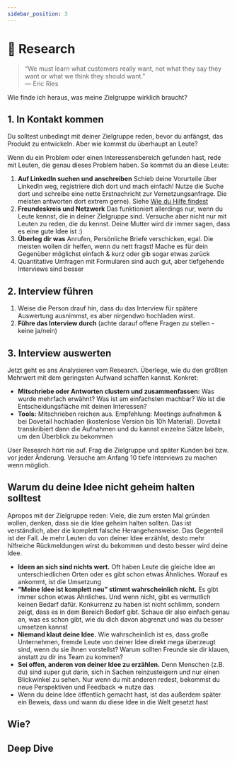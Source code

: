 ```yaml
---
sidebar_position: 3
---
```


# 🔎 Research

> “We must learn what customers really want, not what they say they want or what we think they should want.”\
> ― Eric Ries

<Spacer />

<Admonition icon="🤔">
  Wie finde ich heraus, was meine Zielgruppe wirklich braucht?
</Admonition>

## 1. In Kontakt kommen

Du solltest unbedingt mit deiner Zielgruppe reden, bevor du anfängst, das Produkt zu entwickeln. Aber wie kommst du überhaupt an Leute?

Wenn du ein Problem oder einen Interessensbereich gefunden hast, rede mit Leuten, die genau dieses Problem haben. So kommst du an diese Leute:

1. **Auf LinkedIn suchen und anschreiben**
   Schieb deine Vorurteile über LinkedIn weg, registriere dich dort und mach einfach! Nutze die Suche dort und schreibe eine nette Erstnachricht zur Vernetzungsanfrage. Die meisten antworten dort extrem gerne). Siehe [Wie du Hilfe findest](https://www.notion.so/Wie-du-Hilfe-findest-95f7ab5746634edcb462950c27e5ea72?pvs=21)
2. **Freundeskreis und Netzwerk**
   Das funktioniert allerdings nur, wenn du Leute kennst, die in deiner Zielgruppe sind. Versuche aber nicht nur mit Leuten zu reden, die du kennst. Deine Mutter wird dir immer sagen, dass es eine gute Idee ist :)
3. **Überleg dir was**
   Anrufen, Persönliche Briefe verschicken, egal. Die meisten wollen dir helfen, wenn du nett fragst! Mache es für dein Gegenüber möglichst einfach & kurz oder gib sogar etwas zurück
4. Quantitative Umfragen mit Formularen sind auch gut, aber tiefgehende Interviews sind besser

## 2. Interview führen

1. Weise die Person drauf hin, dass du das Interview für spätere Auswertung ausnimmst, es aber nirgendwo hochladen wirst.
2. **Führe das Interview durch** (achte darauf offene Fragen zu stellen - keine ja/nein)

## 3. Interview auswerten

Jetzt geht es ans Analysieren vom Research. Überlege, wie du den größten Mehrwert mit dem geringsten Aufwand schaffen kannst. Konkret:

- **Mitschriebe oder Antworten clustern und zusammenfassen:** Was wurde mehrfach erwähnt? Was ist am einfachsten machbar? Wo ist die Entscheidungsfläche mit deinen Interessen?
- **Tools:** Mitschrieben reichen aus. Empfehlung: Meetings aufnehmen & bei Dovetail hochladen (kostenlose Version bis 10h Material). Dovetail transkribiert dann die Aufnahmen und du kannst einzelne Sätze labeln, um den Überblick zu bekommen

User Research hört nie auf. Frag die Zielgruppe und später Kunden bei bzw. vor jeder Änderung. Versuche am Anfang 10 tiefe Interviews zu machen wenn möglich.

## Warum du deine Idee nicht geheim halten solltest

Apropos mit der Zielgruppe reden: Viele, die zum ersten Mal gründen wollen, denken, dass sie die Idee geheim halten sollten.
Das ist verständlich, aber die komplett falsche Herangehensweise. Das Gegenteil ist der Fall. Je mehr Leuten du von deiner Idee erzählst, desto mehr hilfreiche Rückmeldungen wirst du bekommen und desto besser wird deine Idee.

- **Ideen an sich sind nichts wert.** Oft haben Leute die gleiche Idee an unterschiedlichen Orten oder es gibt schon etwas Ähnliches. Worauf es ankommt, ist die Umsetzung
  ‍
- **“Meine Idee ist komplett neu” stimmt wahrscheinlich nicht.** Es gibt immer schon etwas Ähnliches. Und wenn nicht, gibt es vermutlich keinen Bedarf dafür. Konkurrenz zu haben ist nicht schlimm, sondern zeigt, dass es in dem Bereich Bedarf gibt. Schaue dir also einfach genau an, was es schon gibt, wie du dich davon abgrenzt und was du besser umsetzen kannst
  ‍
- **Niemand klaut deine Idee.** Wie wahrscheinlich ist es, dass große Unternehmen, fremde Leute von deiner Idee direkt mega überzeugt sind, wenn du sie ihnen vorstellst? Warum sollten Freunde sie dir klauen, anstatt zu dir ins Team zu kommen?
  ‍
- **Sei offen, anderen von deiner Idee zu erzählen.** Denn Menschen (z.B. du) sind super gut darin, sich in Sachen reinzusteigern und nur einen Blickwinkel zu sehen. Nur wenn du mit anderen redest, bekommst du neue Perspektiven und Feedback ⇒ nutze das
  ‍
- Wenn du deine Idee öffentlich gemacht hast, ist das außerdem später ein Beweis, dass und wann du diese Idee in die Welt gesetzt hast

## Wie?

<Tooltipp
  toolName="Notion"
  toolDescription="Kopiere dir einfach ein User Interview Template"
  toolSource="https://www.notion.so/de-de/templates/category/user-interviews"
  buttonText="Zu den Templates"
/>

## Deep Dive

<TwoColumns>
  <YouTube videoId="z1iF1c8w5Lg" />
  <YouTube videoId="MT4Ig2uqjTc" />
  <YouTube videoId="2wF9tWSugm4" />
  <YouTube videoId="sVUKjCkEt3I" />
</TwoColumns>
